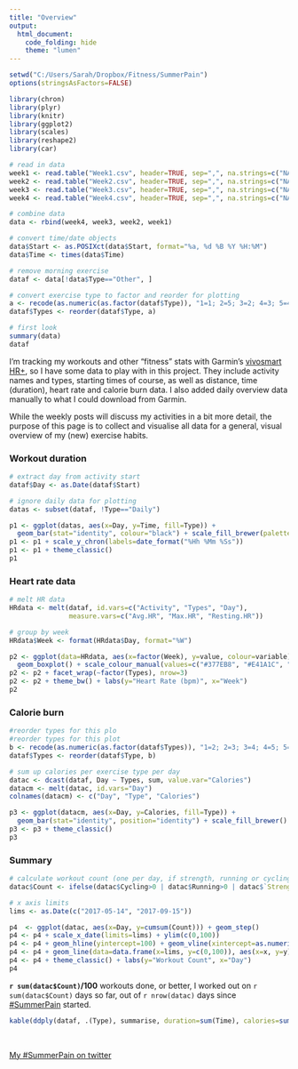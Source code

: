 ```yaml
---
title: "Overview"
output:
  html_document:
    code_folding: hide
    theme: "lumen"
---
```


```r
setwd("C:/Users/Sarah/Dropbox/Fitness/SummerPain")
options(stringsAsFactors=FALSE)

library(chron)
library(plyr)
library(knitr)
library(ggplot2)
library(scales)
library(reshape2)
library(car)
```

```r
# read in data
week1 <- read.table("Week1.csv", header=TRUE, sep=",", na.strings=c("NA", "--", ""))
week2 <- read.table("Week2.csv", header=TRUE, sep=",", na.strings=c("NA", "--", ""))
week3 <- read.table("Week3.csv", header=TRUE, sep=",", na.strings=c("NA", "--", ""))
week4 <- read.table("Week4.csv", header=TRUE, sep=",", na.strings=c("NA", "--", ""))

# combine data
data <- rbind(week4, week3, week2, week1)

# convert time/date objects
data$Start <- as.POSIXct(data$Start, format="%a, %d %B %Y %H:%M")
data$Time <- times(data$Time)

# remove morning exercise
dataf <- data[!data$Type=="Other", ]

# convert exercise type to factor and reorder for plotting
a <- recode(as.numeric(as.factor(dataf$Type)), "1=1; 2=5; 3=2; 4=3; 5=4")
dataf$Types <- reorder(dataf$Type, a)

# first look
summary(data)
dataf
```

I'm tracking my workouts and other "fitness" stats with Garmin's [vivosmart HR+](https://buy.garmin.com/en-GB/GB/p/548743), so I have some data to play with in this project. They include activity names and types, starting times of course, as well as distance, time (duration), heart rate and calorie burn data. I also added daily overview data manually to what I could download from Garmin.

While the weekly posts will discuss my activities in a bit more detail, the purpose of this page is to collect and visualise all data for a general, visual overview of my (new) exercise habits.

### Workout duration

```r
# extract day from activity start
dataf$Day <- as.Date(dataf$Start)

# ignore daily data for plotting
datas <- subset(dataf, !Type=="Daily")

p1 <- ggplot(datas, aes(x=Day, y=Time, fill=Type)) +
  geom_bar(stat="identity", colour="black") + scale_fill_brewer(palette="Set1")
p1 <- p1 + scale_y_chron(labels=date_format("%Hh %Mm %Ss"))
p1 <- p1 + theme_classic()
p1
```

### Heart rate data

```r
# melt HR data
HRdata <- melt(dataf, id.vars=c("Activity", "Types", "Day"),
               measure.vars=c("Avg.HR", "Max.HR", "Resting.HR"))

# group by week
HRdata$Week <- format(HRdata$Day, format="%W")

p2 <- ggplot(data=HRdata, aes(x=factor(Week), y=value, colour=variable)) +
  geom_boxplot() + scale_colour_manual(values=c("#377EB8", "#E41A1C", "#4DAF4A"))
p2 <- p2 + facet_wrap(~factor(Types), nrow=3)
p2 <- p2 + theme_bw() + labs(y="Heart Rate (bpm)", x="Week")
p2
```

### Calorie burn

```r
#reorder types for this plo
#reorder types for this plot
b <- recode(as.numeric(as.factor(dataf$Types)), "1=2; 2=3; 3=4; 4=5; 5=1")
dataf$Types <- reorder(dataf$Type, b)

# sum up calories per exercise type per day
datac <- dcast(dataf, Day ~ Types, sum, value.var="Calories")
datacm <- melt(datac, id.vars="Day")
colnames(datacm) <- c("Day", "Type", "Calories")

p3 <- ggplot(datacm, aes(x=Day, y=Calories, fill=Type)) +
  geom_bar(stat="identity", position="identity") + scale_fill_brewer()
p3 <- p3 + theme_classic()
p3
```

### Summary

```r
# calculate workout count (one per day, if strength, running or cycling)
datac$Count <- ifelse(datac$Cycling>0 | datac$Running>0 | datac$`Strength Training`>0, 1, 0)

# x axis limits
lims <- as.Date(c("2017-05-14", "2017-09-15"))

p4  <- ggplot(datac, aes(x=Day, y=cumsum(Count))) + geom_step()
p4 <- p4 + scale_x_date(limits=lims) + ylim(c(0,100))
p4 <- p4 + geom_hline(yintercept=100) + geom_vline(xintercept=as.numeric(as.Date("2017-09-15")))
p4 <- p4 + geom_line(data=data.frame(x=lims, y=c(0,100)), aes(x=x, y=y), col="grey")
p4 <- p4 + theme_classic() + labs(y="Workout Count", x="Day")
p4
```

**`r sum(datac$Count)`/100** workouts done, or better, I worked out on `r sum(datac$Count)` days so far, out of `r nrow(datac)` days since [#SummerPain](https://twitter.com/search?f=tweets&vertical=default&q=%23summerpain&src=typd) started.

```r
kable(ddply(dataf, .(Type), summarise, duration=sum(Time), calories=sum(Calories)), format="html", table.attr="style='width:30%;'")
```
<br>

[My #SummerPain on twitter](https://twitter.com/i/moments/867351430079840256)